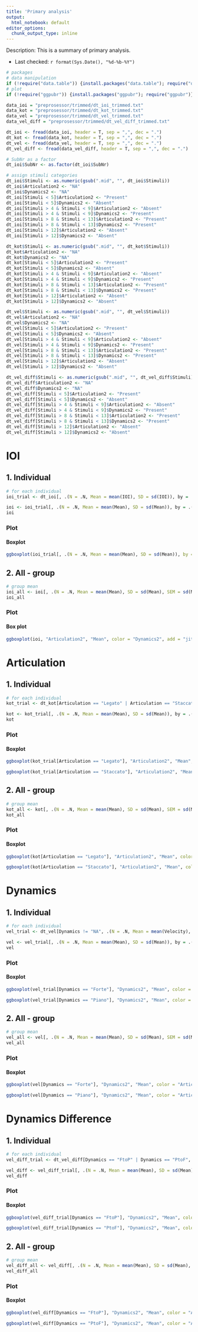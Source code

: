 ```yaml
---
title: 'Primary analysis'
output:
  html_notebook: default
editor_options: 
  chunk_output_type: inline
---
```


Description: This is a summary of primary analysis.

- Last checked: `r format(Sys.Date(), "%d-%b-%Y")`

```r
# packages
# data manipulation
if (!require("data.table")) {install.packages("data.table"); require("data.table")}
# plot
if (!require("ggpubr")) {install.packages("ggpubr"); require("ggpubr")}
```

```r
data_ioi = "preprosessor/trimmed/dt_ioi_trimmed.txt"
data_kot = "preprosessor/trimmed/dt_kot_trimmed.txt"
data_vel = "preprosessor/trimmed/dt_vel_trimmed.txt"
data_vel_diff = "preprosessor/trimmed/dt_vel_diff_trimmed.txt"
```

```r
dt_ioi <- fread(data_ioi, header = T, sep = ",", dec = ".")
dt_kot <- fread(data_kot, header = T, sep = ",", dec = ".")
dt_vel <- fread(data_vel, header = T, sep = ",", dec = ".")
dt_vel_diff <- fread(data_vel_diff, header = T, sep = ",", dec = ".")

# SubNr as a factor
dt_ioi$SubNr <- as.factor(dt_ioi$SubNr)

# assign stimuli categories
dt_ioi$Stimuli <- as.numeric(gsub(".mid", "", dt_ioi$Stimuli))
dt_ioi$Articulation2 <- "NA"
dt_ioi$Dynamics2 <- "NA"
dt_ioi[Stimuli < 5]$Articulation2 <- "Present"
dt_ioi[Stimuli < 5]$Dynamics2 <- "Absent"
dt_ioi[Stimuli > 4 & Stimuli < 9]$Articulation2 <- "Absent"
dt_ioi[Stimuli > 4 & Stimuli < 9]$Dynamics2 <- "Present"
dt_ioi[Stimuli > 8 & Stimuli < 13]$Articulation2 <- "Present"
dt_ioi[Stimuli > 8 & Stimuli < 13]$Dynamics2 <- "Present"
dt_ioi[Stimuli > 12]$Articulation2 <- "Absent"
dt_ioi[Stimuli > 12]$Dynamics2 <- "Absent"

dt_kot$Stimuli <- as.numeric(gsub(".mid", "", dt_kot$Stimuli))
dt_kot$Articulation2 <- "NA"
dt_kot$Dynamics2 <- "NA"
dt_kot[Stimuli < 5]$Articulation2 <- "Present"
dt_kot[Stimuli < 5]$Dynamics2 <- "Absent"
dt_kot[Stimuli > 4 & Stimuli < 9]$Articulation2 <- "Absent"
dt_kot[Stimuli > 4 & Stimuli < 9]$Dynamics2 <- "Present"
dt_kot[Stimuli > 8 & Stimuli < 13]$Articulation2 <- "Present"
dt_kot[Stimuli > 8 & Stimuli < 13]$Dynamics2 <- "Present"
dt_kot[Stimuli > 12]$Articulation2 <- "Absent"
dt_kot[Stimuli > 12]$Dynamics2 <- "Absent"

dt_vel$Stimuli <- as.numeric(gsub(".mid", "", dt_vel$Stimuli))
dt_vel$Articulation2 <- "NA"
dt_vel$Dynamics2 <- "NA"
dt_vel[Stimuli < 5]$Articulation2 <- "Present"
dt_vel[Stimuli < 5]$Dynamics2 <- "Absent"
dt_vel[Stimuli > 4 & Stimuli < 9]$Articulation2 <- "Absent"
dt_vel[Stimuli > 4 & Stimuli < 9]$Dynamics2 <- "Present"
dt_vel[Stimuli > 8 & Stimuli < 13]$Articulation2 <- "Present"
dt_vel[Stimuli > 8 & Stimuli < 13]$Dynamics2 <- "Present"
dt_vel[Stimuli > 12]$Articulation2 <- "Absent"
dt_vel[Stimuli > 12]$Dynamics2 <- "Absent"

dt_vel_diff$Stimuli <- as.numeric(gsub(".mid", "", dt_vel_diff$Stimuli))
dt_vel_diff$Articulation2 <- "NA"
dt_vel_diff$Dynamics2 <- "NA"
dt_vel_diff[Stimuli < 5]$Articulation2 <- "Present"
dt_vel_diff[Stimuli < 5]$Dynamics2 <- "Absent"
dt_vel_diff[Stimuli > 4 & Stimuli < 9]$Articulation2 <- "Absent"
dt_vel_diff[Stimuli > 4 & Stimuli < 9]$Dynamics2 <- "Present"
dt_vel_diff[Stimuli > 8 & Stimuli < 13]$Articulation2 <- "Present"
dt_vel_diff[Stimuli > 8 & Stimuli < 13]$Dynamics2 <- "Present"
dt_vel_diff[Stimuli > 12]$Articulation2 <- "Absent"
dt_vel_diff[Stimuli > 12]$Dynamics2 <- "Absent"
```

# IOI 
## 1. Individual

```r
# for each individual
ioi_trial <- dt_ioi[, .(N = .N, Mean = mean(IOI), SD = sd(IOI)), by = .(SubNr, TrialNr, Stimuli, Articulation2, Dynamics2)]

ioi <- ioi_trial[, .(N = .N, Mean = mean(Mean), SD = sd(Mean)), by = .(SubNr, Articulation2, Dynamics2)]
ioi
```

### Plot
#### Boxplot

```r
ggboxplot(ioi_trial[, .(N = .N, Mean = mean(Mean), SD = sd(Mean)), by = .(SubNr, Stimuli, Articulation2, Dynamics2)], "Articulation2", "Mean", color = "Dynamics2", add = "jitter", facet.by = "SubNr", xlab = "Articulation", ylab = "IOIs (ms)", title = "IOI")
```

## 2. All - group

```r
# group mean
ioi_all <- ioi[, .(N = .N, Mean = mean(Mean), SD = sd(Mean), SEM = sd(Mean)/sqrt(.N), Median = median(Mean), IQR = IQR(Mean)), by = .(Articulation2, Dynamics2)]
ioi_all
```

### Plot
#### Box plot

```r
ggboxplot(ioi, "Articulation2", "Mean", color = "Dynamics2", add = "jitter", xlab = "Articulation", ylab = "IOIs (ms)", title = "IOI")
```

# Articulation
## 1. Individual
```r
# for each individual
kot_trial <- dt_kot[Articulation == "Legato" | Articulation == "Staccato", .(N = .N, Mean = mean(KOT), SD = sd(KOT)), by = .(SubNr, TrialNr, Stimuli, Articulation2, Dynamics2, Articulation)]

kot <- kot_trial[, .(N = .N, Mean = mean(Mean), SD = sd(Mean)), by = .(SubNr, Articulation2, Dynamics2, Articulation)]
kot
```

### Plot
#### Boxplot

```r
ggboxplot(kot_trial[Articulation == "Legato"], "Articulation2", "Mean", color = "Dynamics2", add = "jitter", facet.by = "SubNr", xlab = "Articulation", ylab = "KOT (ms)", title = "KOT (Legato)")

ggboxplot(kot_trial[Articulation == "Staccato"], "Articulation2", "Mean", color = "Dynamics2", add = "jitter", facet.by = "SubNr", xlab = "Articulation", ylab = "KOT (ms)", title = "KOT (Staccato)")
```

## 2. All - group
```r
# group mean
kot_all <- kot[, .(N = .N, Mean = mean(Mean), SD = sd(Mean), SEM = sd(Mean)/sqrt(.N), Median = median(Mean), IQR = IQR(Mean)), by = .(Articulation2, Dynamics2, Articulation)]
kot_all
```

### Plot
#### Boxplot

```r
ggboxplot(kot[Articulation == "Legato"], "Articulation2", "Mean", color = "Dynamics2", add = "jitter", xlab = "Articulation", ylab = "KOT (ms)", title = "KOT (Legato)")

ggboxplot(kot[Articulation == "Staccato"], "Articulation2", "Mean", color = "Dynamics2", add = "jitter", xlab = "Articulation", ylab = "KOT (ms)", title = "KOT (Staccato)")
```

# Dynamics
## 1. Individual
```r
# for each individual
vel_trial <- dt_vel[Dynamics != "NA", .(N = .N, Mean = mean(Velocity), SD = sd(Velocity)), by = .(SubNr, TrialNr, Stimuli, Articulation2, Dynamics2, Dynamics)]

vel <- vel_trial[, .(N = .N, Mean = mean(Mean), SD = sd(Mean)), by = .(SubNr, Articulation2, Dynamics2, Dynamics)]
vel
```

### Plot
#### Boxplot

```r
ggboxplot(vel_trial[Dynamics == "Forte"], "Dynamics2", "Mean", color = "Articulation2", add = "jitter", facet.by = "SubNr", xlab = "SubNr", ylab = "Velocity", title = "KV (Forte)")

ggboxplot(vel_trial[Dynamics == "Piano"], "Dynamics2", "Mean", color = "Articulation2", add = "jitter", facet.by = "SubNr", xlab = "SubNr", ylab = "Velocity", title = "KV (Piano)")
```

## 2. All - group
```r
# group mean
vel_all <- vel[, .(N = .N, Mean = mean(Mean), SD = sd(Mean), SEM = sd(Mean)/sqrt(.N), Median = median(Mean), IQR = IQR(Mean)), by = .(Articulation2, Dynamics2, Dynamics)]
vel_all
```

### Plot
#### Boxplot

```r
ggboxplot(vel[Dynamics == "Forte"], "Dynamics2", "Mean", color = "Articulation2", add = "jitter", xlab = "Dynamics", ylab = "Velocity", title = "KV (Forte)")

ggboxplot(vel[Dynamics == "Piano"], "Dynamics2", "Mean", color = "Articulation2", add = "jitter", xlab = "Dynamics", ylab = "Velocity", title = "KV (Piano)")
```

# Dynamics Difference
## 1. Individual
```r
# for each individual
vel_diff_trial <- dt_vel_diff[Dynamics == "FtoP" | Dynamics == "PtoF", .(N = .N, Mean = mean(Diff), SD = sd(Diff)), by = .(SubNr, TrialNr, Stimuli, Articulation2, Dynamics2, Dynamics)]

vel_diff <- vel_diff_trial[, .(N = .N, Mean = mean(Mean), SD = sd(Mean)), by = .(SubNr, Articulation2, Dynamics2, Dynamics)]
vel_diff
```

### Plot
#### Boxplot

```r
ggboxplot(vel_diff_trial[Dynamics == "FtoP"], "Dynamics2", "Mean", color = "Articulation2", add = "jitter", facet.by = "SubNr", xlab = "Dynamics", ylab = "Velocity Difference", title = "KV-Diff (FtoP)")

ggboxplot(vel_diff_trial[Dynamics == "PtoF"], "Dynamics2", "Mean", color = "Articulation2", add = "jitter", facet.by = "SubNr", xlab = "Dynamics", ylab = "Velocity Difference", title = "KV-Diff (PtoF)")
```

## 2. All - group
```r
# group mean
vel_diff_all <- vel_diff[, .(N = .N, Mean = mean(Mean), SD = sd(Mean), SEM = sd(Mean)/sqrt(.N), Median = median(Mean), IQR = IQR(Mean)), by = .(Articulation2, Dynamics2, Dynamics)]
vel_diff_all
```

### Plot
#### Boxplot

```r
ggboxplot(vel_diff[Dynamics == "FtoP"], "Dynamics2", "Mean", color = "Articulation2", add = "jitter", xlab = "Dynamics", ylab = "Velocity Difference", title = "KV (FtoP)")

ggboxplot(vel_diff[Dynamics == "PtoF"], "Dynamics2", "Mean", color = "Articulation2", add = "jitter", xlab = "Dynamics", ylab = "Velocity Difference", title = "KV (PtoF)")
```
